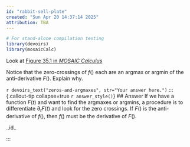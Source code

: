 ```yaml
---
id: "rabbit-sell-plate"
created: "Sun Apr 20 14:37:14 2025"
attribution: TBA
---
```


```r
# For stand-alone compilation testing
library(devoirs)
library(mosaicCalc)
```

::: {#exr-rabbit-sell-plate}
Look at [Figure 35.1 in *MOSAIC Calculus*](https://www.mosaic-web.org/MOSAIC-Calculus/Textbook/Accumulation/35-integration.html#initial-value-of-the-quantity)

Notice that the zero-crossings of $f()$ each are an argmax or argmin of the anti-derivative $F()$. Explain why.

`r devoirs_text("zeros-and-argmaxes", str="Your answer here.")`<!-- Opening answer: ia1-7Ji -->
::: {.callout-tip collapse=true `r answer_style()`}
## Answer
If we have a function $F(t)$ and want to find the argmaxes or argmins, a procedure is to differentiate $\partial_t F(t)$ and look for the zero crossings. If $F()$ is the anti-derivative of $f()$, then $f()$ must be the derivative of $F()$.


[..id..]{data-tooltip="Ans id: ia1-7Ji"}
:::
<!-- closing answer ia1-7Ji -->

:::
 <!-- end of exr-rabbit-sell-plate -->
